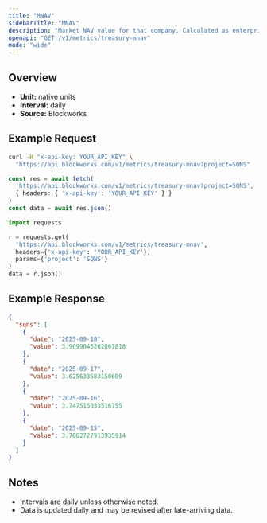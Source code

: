 ```yaml
---
title: "MNAV"
sidebarTitle: "MNAV"
description: "Market NAV value for that company. Calculated as enterprise value / NAV"
openapi: "GET /v1/metrics/treasury-mnav"
mode: "wide"
---
```


## Overview

- **Unit:** native units
- **Interval:** daily
- **Source:** Blockworks

## Example Request

<CodeGroup>

```bash cURL
curl -H "x-api-key: YOUR_API_KEY" \
  "https://api.blockworks.com/v1/metrics/treasury-mnav?project=SQNS"
```

```typescript TypeScript
const res = await fetch(
  'https://api.blockworks.com/v1/metrics/treasury-mnav?project=SQNS',
  { headers: { 'x-api-key': 'YOUR_API_KEY' } }
)
const data = await res.json()
```

```python Python
import requests

r = requests.get(
  'https://api.blockworks.com/v1/metrics/treasury-mnav',
  headers={'x-api-key': 'YOUR_API_KEY'},
  params={'project': 'SQNS'}
)
data = r.json()
```

</CodeGroup>

## Example Response

```json
{
  "sqns": [
    {
      "date": "2025-09-18",
      "value": 3.9099045262867818
    },
    {
      "date": "2025-09-17",
      "value": 3.625633583150609
    },
    {
      "date": "2025-09-16",
      "value": 3.747515033516755
    },
    {
      "date": "2025-09-15",
      "value": 3.7662727913935914
    }
  ]
}
```

## Notes
- Intervals are daily unless otherwise noted.
- Data is updated daily and may be revised after late-arriving data.